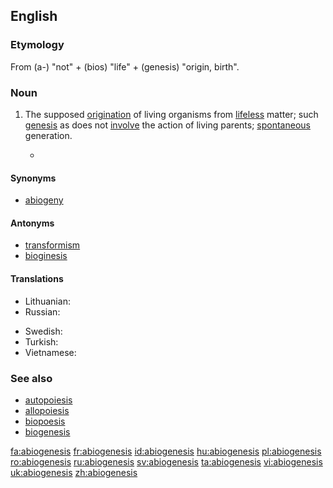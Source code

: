 ==English==

===Etymology===
From {{etyl|grc}} '''{{polytonic|[[ἀ-]]}}''' (a-) "not" + '''{{polytonic|[[βίος]]}}''' (bios) "life" + '''{{polytonic|[[γένεσις]]}}''' (genesis) "origin, birth".

===Noun===
{{en-noun|-}}

# {{biology}} The supposed [[origination]] of living organisms from [[lifeless]] matter; such [[genesis]] as does not [[involve]] the action of living parents; [[spontaneous]] generation.
#* {{quote-book|year=1870|author=Thomas Huxley|title=Imperial Granum, The Great Medicinal Food
|passage=I shall call the ... doctrine that living matter may be produced by not living matter, the hypothesis of '''abiogenesis'''}}

====Synonyms====
* [[abiogeny]]

====Antonyms====
* [[transformism]]
* [[bioginesis]]

====Translations====
{{trans-top|abiogenesis}}
* Lithuanian: {{t|lt|abiogenezė|f}}
* Russian: {{t|ru|абиогенез|m|tr=abiogenéz|alt=абиогене́з|sc=Cyrl}}
{{trans-mid}}
* Swedish: {{t|sv|abiogenes|c}}
* Turkish: {{t|tr|abiyogenez}}
* Vietnamese: {{t|vi|sự phát sinh tự nhiên}}
{{trans-bottom}}

===See also===
* [[autopoiesis]]
* [[allopoiesis]]
* [[biopoesis]]
* [[biogenesis]]

[[fa:abiogenesis]]
[[fr:abiogenesis]]
[[id:abiogenesis]]
[[hu:abiogenesis]]
[[pl:abiogenesis]]
[[ro:abiogenesis]]
[[ru:abiogenesis]]
[[sv:abiogenesis]]
[[ta:abiogenesis]]
[[vi:abiogenesis]]
[[uk:abiogenesis]]
[[zh:abiogenesis]]